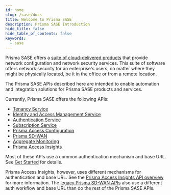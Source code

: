 ```yaml
---
id: home
slug: /sase/docs
title: Welcome to Prisma SASE
description: Prisma SASE introduction
hide_title: false
hide_table_of_contents: false
keywords:
  - sase
---
```


Prisma SASE offers a [suite of cloud-delivered products](https://docs.paloaltonetworks.com/sase.html)
that provide network configuration and network
security services. This suite of software offers network security for an enterprise's users, no
matter where they might be physically located, be it in the office or from a remote location.

The Prisma SASE APIs described here are intended to enable automation and integration solutions for
Prisma SASE products and services.

Currently, Prisma SASE offers the following APIs:

- [Tenancy Service](/sase/api/tenancy)
- [Identity and Access Management Service](/sase/api/iam)
- [Authentication Service](/sase/api/auth)
- [Subscription Service](/sase/api/subscription)
- [Prisma Access Configuration](/sase/docs/prisma-access-config/prisma-access-config)
- [Prisma SD-WAN](/sase/docs/sdwan/sdwan)
- [Aggregate Monitoring](/sase/docs/mt-monitor)
- [Prisma Access Insights](/sase/docs/insights)

Most of these APIs use a common authentication mechanism and base URL. See [Get Started](/sase/docs/getstarted) for details.

Prisma Access Insights, however, uses different mechanisms for authentication and base URL. See the
[Prisma Access Insights API overview](/sase/docs/insights) for more information.
The [legacy Prisma SD-WAN APIs](/sase/docs/sdwan/sdwan)
also use a different auth workflow and base URL than do the rest of the Prisma
SASE APIs.
